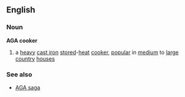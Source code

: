 ==English==
===Noun===
{{wikipedia}}
'''AGA cooker'''
# a [[heavy]] [[cast iron]] [[stored]]-[[heat]] [[cooker]], [[popular]] in [[medium]] to [[large]] [[country]] [[house]]s
===See also===
*[[AGA saga]]